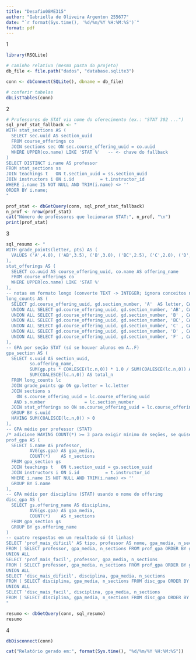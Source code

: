 ---
title: "Desafio08ME315"
author: "Gabriella de Oliveira Argenton 255677"
date: "`r format(Sys.time(), '%d/%m/%Y %H:%M:%S')`"
format: pdf
---
1
```{r}
library(RSQLite)

# caminho relativo (mesma pasta do projeto)
db_file <- file.path("dados", "database.sqlite3")

conn <- dbConnect(SQLite(), dbname = db_file)

# conferir tabelas
dbListTables(conn)

```

2
```{r}
# Professores de STAT via nome do oferecimento (ex.: "STAT 302 ...")
sql_prof_stat_fallback <- "
WITH stat_sections AS (
  SELECT sec.uuid AS section_uuid
  FROM course_offerings co
  JOIN sections sec ON sec.course_offering_uuid = co.uuid
  WHERE UPPER(co.name) LIKE 'STAT %'   -- <- chave do fallback
)
SELECT DISTINCT i.name AS professor
FROM stat_sections ss
JOIN teachings t   ON t.section_uuid = ss.section_uuid
JOIN instructors i ON i.id          = t.instructor_id
WHERE i.name IS NOT NULL AND TRIM(i.name) <> ''
ORDER BY i.name;
"

prof_stat <- dbGetQuery(conn, sql_prof_stat_fallback)
n_prof <- nrow(prof_stat)
cat("Número de professores que lecionaram STAT:", n_prof, "\n")
print(prof_stat)

```


3
```{r}
sql_resumo <- "
WITH grade_points(letter, pts) AS (
  VALUES ('A',4.0), ('AB',3.5), ('B',3.0), ('BC',2.5), ('C',2.0), ('D',1.0), ('F',0.0)
),
stat_offerings AS (
  SELECT co.uuid AS course_offering_uuid, co.name AS offering_name
  FROM course_offerings co
  WHERE UPPER(co.name) LIKE 'STAT %'
),
-- notas em formato longo (converte TEXT -> INTEGER; ignora conceitos não numéricos)
long_counts AS (
  SELECT gd.course_offering_uuid, gd.section_number, 'A'  AS letter, CAST(NULLIF(TRIM(gd.a_count ), '') AS INTEGER) AS n FROM grade_distributions gd
  UNION ALL SELECT gd.course_offering_uuid, gd.section_number, 'AB', CAST(NULLIF(TRIM(gd.ab_count), '') AS INTEGER) FROM grade_distributions gd
  UNION ALL SELECT gd.course_offering_uuid, gd.section_number, 'B' , CAST(NULLIF(TRIM(gd.b_count ), '') AS INTEGER) FROM grade_distributions gd
  UNION ALL SELECT gd.course_offering_uuid, gd.section_number, 'BC', CAST(NULLIF(TRIM(gd.bc_count), '') AS INTEGER) FROM grade_distributions gd
  UNION ALL SELECT gd.course_offering_uuid, gd.section_number, 'C' , CAST(NULLIF(TRIM(gd.c_count ), '') AS INTEGER) FROM grade_distributions gd
  UNION ALL SELECT gd.course_offering_uuid, gd.section_number, 'D' , CAST(NULLIF(TRIM(gd.d_count ), '') AS INTEGER) FROM grade_distributions gd
  UNION ALL SELECT gd.course_offering_uuid, gd.section_number, 'F' , CAST(NULLIF(TRIM(gd.f_count ), '') AS INTEGER) FROM grade_distributions gd
),
-- GPA por seção STAT (só se houver alunos em A..F)
gpa_section AS (
  SELECT s.uuid AS section_uuid,
         so.offering_name,
         SUM(gp.pts * COALESCE(lc.n,0)) * 1.0 / SUM(COALESCE(lc.n,0)) AS gpa,
         SUM(COALESCE(lc.n,0)) AS total_n
  FROM long_counts lc
  JOIN grade_points gp ON gp.letter = lc.letter
  JOIN sections s
    ON s.course_offering_uuid = lc.course_offering_uuid
   AND s.number               = lc.section_number
  JOIN stat_offerings so ON so.course_offering_uuid = lc.course_offering_uuid
  GROUP BY s.uuid
  HAVING SUM(COALESCE(lc.n,0)) > 0
),
-- GPA médio por professor (STAT)
/* adicione HAVING COUNT(*) >= 3 para exigir mínimo de seções, se quiser */
prof_gpa AS (
  SELECT i.name AS professor,
         AVG(gs.gpa) AS gpa_media,
         COUNT(*)    AS n_sections
  FROM gpa_section gs
  JOIN teachings t   ON t.section_uuid = gs.section_uuid
  JOIN instructors i ON i.id          = t.instructor_id
  WHERE i.name IS NOT NULL AND TRIM(i.name) <> ''
  GROUP BY i.name
),
-- GPA médio por disciplina (STAT) usando o nome do offering
disc_gpa AS (
  SELECT gs.offering_name AS disciplina,
         AVG(gs.gpa) AS gpa_media,
         COUNT(*)    AS n_sections
  FROM gpa_section gs
  GROUP BY gs.offering_name
)
-- quatro respostas em um resultado só (4 linhas)
SELECT 'prof_mais_dificil' AS tipo, professor AS nome, gpa_media, n_sections
FROM ( SELECT professor, gpa_media, n_sections FROM prof_gpa ORDER BY gpa_media ASC,  n_sections DESC LIMIT 1 )
UNION ALL
SELECT 'prof_mais_facil', professor, gpa_media, n_sections
FROM ( SELECT professor, gpa_media, n_sections FROM prof_gpa ORDER BY gpa_media DESC, n_sections DESC LIMIT 1 )
UNION ALL
SELECT 'disc_mais_dificil', disciplina, gpa_media, n_sections
FROM ( SELECT disciplina, gpa_media, n_sections FROM disc_gpa ORDER BY gpa_media ASC,  n_sections DESC LIMIT 1 )
UNION ALL
SELECT 'disc_mais_facil', disciplina, gpa_media, n_sections
FROM ( SELECT disciplina, gpa_media, n_sections FROM disc_gpa ORDER BY gpa_media DESC, n_sections DESC LIMIT 1 );
"

resumo <- dbGetQuery(conn, sql_resumo)
resumo

```


4
```{r}
dbDisconnect(conn)

```

```{r}
cat("Relatório gerado em:", format(Sys.time(), "%d/%m/%Y %H:%M:%S"))

```
